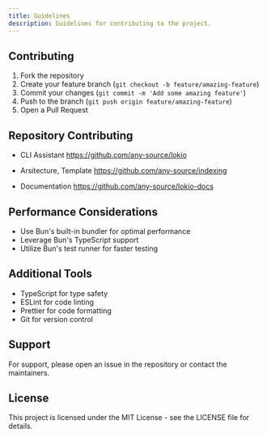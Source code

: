 ```yaml
---
title: Guidelines
description: Guidelines for contributing to the project.
---
```



## Contributing

1. Fork the repository
2. Create your feature branch (`git checkout -b feature/amazing-feature`)
3. Commit your changes (`git commit -m 'Add some amazing feature'`)
4. Push to the branch (`git push origin feature/amazing-feature`)
5. Open a Pull Request

## Repository Contributing
- CLI Assistant
https://github.com/any-source/lokio

<CodeStructureLokio />

- Arsitecture, Template
https://github.com/any-source/indexing

<CodeStructureLokioIndexing />

- Documentation
https://github.com/any-source/lokio-docs

<CodeStructureLokioDocs/>


## Performance Considerations

- Use Bun's built-in bundler for optimal performance
- Leverage Bun's TypeScript support
- Utilize Bun's test runner for faster testing

## Additional Tools

- TypeScript for type safety
- ESLint for code linting
- Prettier for code formatting
- Git for version control

## Support

For support, please open an issue in the repository or contact the maintainers.

## License

This project is licensed under the MIT License - see the LICENSE file for details.